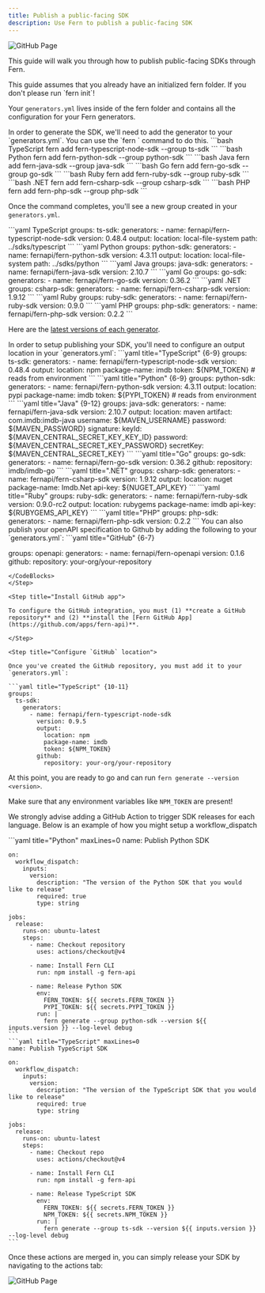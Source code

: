 ```yaml
---
title: Publish a public-facing SDK
description: Use Fern to publish a public-facing SDK
---
```


<Markdown src="/snippets/pro-callout.mdx" />

<Frame caption="Merge.dev uses Fern for their SDKs">
  <img alt="GitHub Page" src="assets/merge-github.png" />
</Frame>

This guide will walk you through how to publish public-facing SDKs through Fern. 

<Steps>
  <Step title="Navigate to your `generators.yml`">
  This guide assumes that you already have an initialized fern folder. If you don't 
  please run `fern init`! 

  Your `generators.yml` lives inside of the fern folder and contains all 
  the configuration for your Fern generators. 
  </Step>

  <Step title="Run `fern add <generator>`">
  In order to generate the SDK, we'll need to add the generator to your 
  `generators.yml`. You can use the `fern <add>` command to do this.
  

  <CodeBlocks>
    ```bash TypeScript
    fern add fern-typescript-node-sdk --group ts-sdk
    ```
    ```bash Python
    fern add fern-python-sdk --group python-sdk
    ```
    ```bash Java
    fern add fern-java-sdk --group java-sdk
    ```
    ```bash Go
    fern add fern-go-sdk --group go-sdk
    ```
    ```bash Ruby
    fern add fern-ruby-sdk --group ruby-sdk
    ```
    ```bash .NET
    fern add fern-csharp-sdk --group csharp-sdk
    ```
    ```bash PHP
    fern add fern-php-sdk --group php-sdk
    ```
  </CodeBlocks>

  Once the command completes, you'll see a new group created in your `generators.yml`. 
  
  <CodeBlocks>
    ```yaml TypeScript 
    groups: 
      ts-sdk:
        generators:
          - name: fernapi/fern-typescript-node-sdk
            version: 0.48.4
            output:
              location: local-file-system
              path: ../sdks/typescript
    ```
    ```yaml Python 
    groups: 
      python-sdk:
        generators:
          - name: fernapi/fern-python-sdk
            version: 4.3.11
            output:
              location: local-file-system
              path: ../sdks/python
    ```
    ```yaml Java 
    groups: 
      java-sdk:
        generators:
          - name: fernapi/fern-java-sdk
            version: 2.10.7
    ```
    ```yaml Go 
    groups:
      go-sdk:
        generators:
          - name: fernapi/fern-go-sdk
            version: 0.36.2
    ```
    ```yaml .NET 
    groups: 
      csharp-sdk:
        generators:
          - name: fernapi/fern-csharp-sdk
            version: 1.9.12
    ```
    ```yaml Ruby 
    groups: 
      ruby-sdk:
        generators:
          - name: fernapi/fern-ruby-sdk
            version: 0.9.0
    ```
    ```yaml PHP 
    groups: 
      php-sdk:
        generators:
          - name: fernapi/fern-php-sdk
            version: 0.2.2
    ```
  </CodeBlocks>

  Here are the [latest versions of each generator](https://github.com/fern-api/fern?tab=readme-ov-file#-generators).
  </Step>

  <Step title="Configure `output` location">
  In order to setup publishing your SDK, you'll need to configure 
  an output location in your `generators.yml`:

  <CodeBlocks>
    ```yaml title="TypeScript" {6-9}
    groups: 
      ts-sdk:
        generators:
          - name: fernapi/fern-typescript-node-sdk
            version: 0.48.4
            output:
              location: npm
              package-name: imdb
              token: ${NPM_TOKEN} # reads from environment
    ```
    ```yaml title="Python" {6-9}
    groups: 
      python-sdk:
        generators:
          - name: fernapi/fern-python-sdk
            version: 4.3.11
            output:
              location: pypi
              package-name: imdb
              token: ${PYPI_TOKEN} # reads from environment
    ```
    ```yaml title="Java" {9-12}
    groups: 
      java-sdk:
        generators:
          - name: fernapi/fern-java-sdk
            version: 2.10.7
            output:
              location: maven
              artifact: com.imdb:imdb-java
              username: ${MAVEN_USERNAME}
              password: ${MAVEN_PASSWORD}
              signature:
                keyId: ${MAVEN_CENTRAL_SECRET_KEY_KEY_ID}
                password: ${MAVEN_CENTRAL_SECRET_KEY_PASSWORD}
                secretKey: ${MAVEN_CENTRAL_SECRET_KEY}
    ```
    ```yaml title="Go"
    groups: 
      go-sdk:
        generators:
          - name: fernapi/fern-go-sdk
            version: 0.36.2
            github: 
              repository: imdb/imdb-go
    ```
    ```yaml title=".NET"
    groups: 
      csharp-sdk:
        generators:
          - name: fernapi/fern-csharp-sdk
            version: 1.9.12
            output:
              location: nuget
              package-name: Imdb.Net
              api-key: ${NUGET_API_KEY}
    ```
    ```yaml title="Ruby"
    groups: 
      ruby-sdk:
        generators:
          - name: fernapi/fern-ruby-sdk
            version: 0.9.0-rc2
            output:
              location: rubygems
              package-name: imdb
              api-key: ${RUBYGEMS_API_KEY}
    ```
    ```yaml title="PHP"
    groups: 
      php-sdk:
        generators:
          - name: fernapi/fern-php-sdk
            version: 0.2.2
    ```
  </CodeBlocks>
  You can also publish your openAPI specification to Github by adding the following to your `generators.yml`:
  <CodeBlocks>
```yaml title="GitHub" {6-7}

  groups:
    openapi:
      generators:
        - name: fernapi/fern-openapi
          version: 0.1.6
          github:
            repository: your-org/your-repository
  ```
  </CodeBlocks>
  </Step>

  <Step title="Install GitHub app">

  To configure the GitHub integration, you must (1) **create a GitHub repository** and (2) **install the [Fern GitHub App](https://github.com/apps/fern-api)**. 
  
  </Step>

  <Step title="Configure `GitHub` location">

  Once you've created the GitHub repository, you must add it to your `generators.yml`: 

  ```yaml title="TypeScript" {10-11}
  groups: 
    ts-sdk:
      generators:
        - name: fernapi/fern-typescript-node-sdk
          version: 0.9.5
          output:
            location: npm
            package-name: imdb
            token: ${NPM_TOKEN} 
          github: 
            repository: your-org/your-repository
  ```

  </Step>

  <Step title="Run `fern generate`">

  At this point, you are ready to go and can run `fern generate --version <version>`. 
  
  <Warning> Make sure that any environment variables like `NPM_TOKEN` are present! </Warning>
  
  </Step>

  <Step title="Setup a GitHub Action">

  We strongly advise adding a GitHub Action to trigger SDK releases for each language. Below is 
  an example of how you might setup a workflow_dispatch 
  
  <CodeBlocks>
    ```yaml title="Python" maxLines=0
    name: Publish Python SDK

    on:
      workflow_dispatch:
        inputs:
          version:
            description: "The version of the Python SDK that you would like to release"
            required: true
            type: string

    jobs:
      release:
        runs-on: ubuntu-latest
        steps:
          - name: Checkout repository
            uses: actions/checkout@v4

          - name: Install Fern CLI
            run: npm install -g fern-api

          - name: Release Python SDK
            env:
              FERN_TOKEN: ${{ secrets.FERN_TOKEN }}
              PYPI_TOKEN: ${{ secrets.PYPI_TOKEN }}
            run: |
              fern generate --group python-sdk --version ${{ inputs.version }} --log-level debug
    ```
    ```yaml title="TypeScript" maxLines=0
    name: Publish TypeScript SDK

    on:
      workflow_dispatch:
        inputs:
          version:
            description: "The version of the TypeScript SDK that you would like to release"
            required: true
            type: string

    jobs:
      release:
        runs-on: ubuntu-latest
        steps:
          - name: Checkout repo
            uses: actions/checkout@v4

          - name: Install Fern CLI
            run: npm install -g fern-api

          - name: Release TypeScript SDK
            env:
              FERN_TOKEN: ${{ secrets.FERN_TOKEN }}
              NPM_TOKEN: ${{ secrets.NPM_TOKEN }}
            run: |
              fern generate --group ts-sdk --version ${{ inputs.version }} --log-level debug
    ```
  </CodeBlocks>

  Once these actions are merged in, you can simply release your SDK by navigating to the actions tab: 

  <img alt="GitHub Page" src="assets/sdk-release-action.png" />
  </Step>

</Steps>
